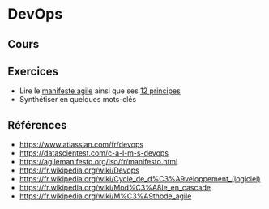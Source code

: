 # DevOps

## Cours


<Slides embedded />

## Exercices

- Lire le [manifeste agile](https://agilemanifesto.org/iso/fr/manifesto.html) ainsi que ses [12 principes](https://agilemanifesto.org/iso/fr/principles.html)
- Synthétiser en quelques mots-clés

## Références

- https://www.atlassian.com/fr/devops
- https://datascientest.com/c-a-l-m-s-devops
- https://agilemanifesto.org/iso/fr/manifesto.html
- https://fr.wikipedia.org/wiki/Devops
- https://fr.wikipedia.org/wiki/Cycle_de_d%C3%A9veloppement_(logiciel)
- https://fr.wikipedia.org/wiki/Mod%C3%A8le_en_cascade
- https://fr.wikipedia.org/wiki/M%C3%A9thode_agile

